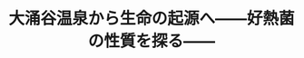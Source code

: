 ﻿---
title: "大涌谷温泉から生命の起源へ――好熱菌の性質を探る――"
category: "生命理工学院"
vol: "4"
interviewee: "大島 泰郎 "
url: ""
tags: []
pdf: "4-1.pdf"
facephoto: ""
career: ""
preface: "------------"
---
